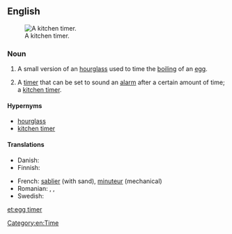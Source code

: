 ==English==
{{rfc}}

{{wikipedia}}
[[Image:Kitchen timer.jpg|thumb|right|A kitchen timer.]]

===Noun===
{{en-noun|sg=[[egg]] [[timer]]}}

# A small version of an [[hourglass]] used to time the [[boiling]] of an [[egg]].
# {{context|by extension}} A [[timer]] that can be set to sound an [[alarm]] after a certain amount of time; a [[kitchen timer]].

====Hypernyms====
* [[hourglass]]
* [[kitchen timer]]

====Translations====
{{trans-top|timer that sounds an alarm after a certain amount of time}}
* Danish: {{t|da|æggeur}}
* Finnish: {{t-|fi|munakello}}
{{trans-mid}}
* French: [[sablier]] {{m}} (with sand), [[minuteur]] {{m}} (mechanical)
* Romanian: {{t|ro|marcator de timp|n}}, {{t|ro|timpizor|n}}, {{t|ro|ceas de bucătărie|n}}
* Swedish: {{t|sv|äggklocka|c}}
{{trans-bottom}}

[[Category:en:Time]]

[[et:egg timer]]
